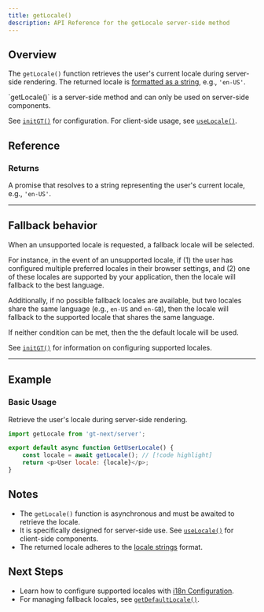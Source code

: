 ```yaml
---
title: getLocale()
description: API Reference for the getLocale server-side method
---
```


## Overview

The `getLocale()` function retrieves the user's current locale during server-side rendering.
The returned locale is [formatted as a string](/docs/reference/locale-strings), e.g., `'en-US'`.

<Callout>
    `getLocale()` is a server-side method and can only be used on server-side components.
</Callout>

See [`initGT()`](/docs/next/api/config/initGT) for configuration.
For client-side usage, see [`useLocale()`](/docs/next/api/helpers/useLocale).

## Reference

### Returns

A promise that resolves to a string representing the user's current locale, e.g., `'en-US'`.

---

## Fallback behavior
When an unsupported locale is requested, a fallback locale will be selected.

For instance, in the event of an unsupported locale,
if (1) the user has configured multiple preferred locales in their browser settings,
and (2) one of these locales are supported by your application,
then the locale will fallback to the best language.

Additionally, if no possible fallback locales are available,
but two locales share the same language (e.g., `en-US` and `en-GB`),
then the locale will fallback to the supported locale that shares the same language.

If neither condition can be met, then the the default locale will be used.

See [`initGT()`](/docs/next/api/config/initGT#supported-locales) for information on configuring supported locales.

---

## Example

### Basic Usage

Retrieve the user's locale during server-side rendering.

```javascript title="GetUserLocale.jsx" copy
import getLocale from 'gt-next/server';

export default async function GetUserLocale() {
    const locale = await getLocale(); // [!code highlight]
    return <p>User locale: {locale}</p>;
}
```

## Notes
 * The `getLocale()` function is asynchronous and must be awaited to retrieve the locale.
 * It is specifically designed for server-side use. See [`useLocale()`](/docs/next/api/helpers/useLocale) for client-side components.
 * The returned locale adheres to the [locale strings](/docs/reference/locale-strings) format.

## Next Steps
 * Learn how to configure supported locales with [i18n Configuration](/docs/next/reference/i18n-configuration).
 * For managing fallback locales, see [`getDefaultLocale()`](/docs/next/api/helpers/getDefaultLocale).